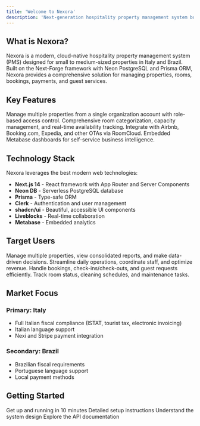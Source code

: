 ```yaml
---
title: 'Welcome to Nexora'
description: 'Next-generation hospitality property management system built on Next-Forge'
---
```


## What is Nexora?

Nexora is a modern, cloud-native hospitality property management system (PMS) designed for small to medium-sized properties in Italy and Brazil. Built on the Next-Forge framework with Neon PostgreSQL and Prisma ORM, Nexora provides a comprehensive solution for managing properties, rooms, bookings, payments, and guest services.

## Key Features

<CardGroup cols={2}>
  <Card title="Multi-Property Management" icon="building">
    Manage multiple properties from a single organization account with role-based access control.
  </Card>
  <Card title="Room Management" icon="bed">
    Comprehensive room categorization, capacity management, and real-time availability tracking.
  </Card>
  <Card title="Channel Manager" icon="link">
    Integrate with Airbnb, Booking.com, Expedia, and other OTAs via RoomCloud.
  </Card>
  <Card title="Analytics & BI" icon="chart-line">
    Embedded Metabase dashboards for self-service business intelligence.
  </Card>
</CardGroup>

## Technology Stack

Nexora leverages the best modern web technologies:

- **Next.js 14** - React framework with App Router and Server Components
- **Neon DB** - Serverless PostgreSQL database
- **Prisma** - Type-safe ORM
- **Clerk** - Authentication and user management
- **shadcn/ui** - Beautiful, accessible UI components
- **Liveblocks** - Real-time collaboration
- **Metabase** - Embedded analytics

## Target Users

<AccordionGroup>
  <Accordion title="Property Owners" icon="user-tie">
    Manage multiple properties, view consolidated reports, and make data-driven decisions.
  </Accordion>
  <Accordion title="Property Managers" icon="briefcase">
    Streamline daily operations, coordinate staff, and optimize revenue.
  </Accordion>
  <Accordion title="Front Desk Staff" icon="bell-concierge">
    Handle bookings, check-ins/check-outs, and guest requests efficiently.
  </Accordion>
  <Accordion title="Housekeeping" icon="broom">
    Track room status, cleaning schedules, and maintenance tasks.
  </Accordion>
</AccordionGroup>

## Market Focus

### Primary: Italy
- Full Italian fiscal compliance (ISTAT, tourist tax, electronic invoicing)
- Italian language support
- Nexi and Stripe payment integration

### Secondary: Brazil
- Brazilian fiscal requirements
- Portuguese language support
- Local payment methods

## Getting Started

<CardGroup cols={2}>
  <Card title="Quick Start" icon="rocket" href="/getting-started/quickstart">
    Get up and running in 10 minutes
  </Card>
  <Card title="Installation Guide" icon="download" href="/getting-started/installation">
    Detailed setup instructions
  </Card>
  <Card title="Architecture" icon="diagram-project" href="/architecture/overview">
    Understand the system design
  </Card>
  <Card title="API Reference" icon="code" href="/api-reference/introduction">
    Explore the API documentation
  </Card>
</CardGroup>


